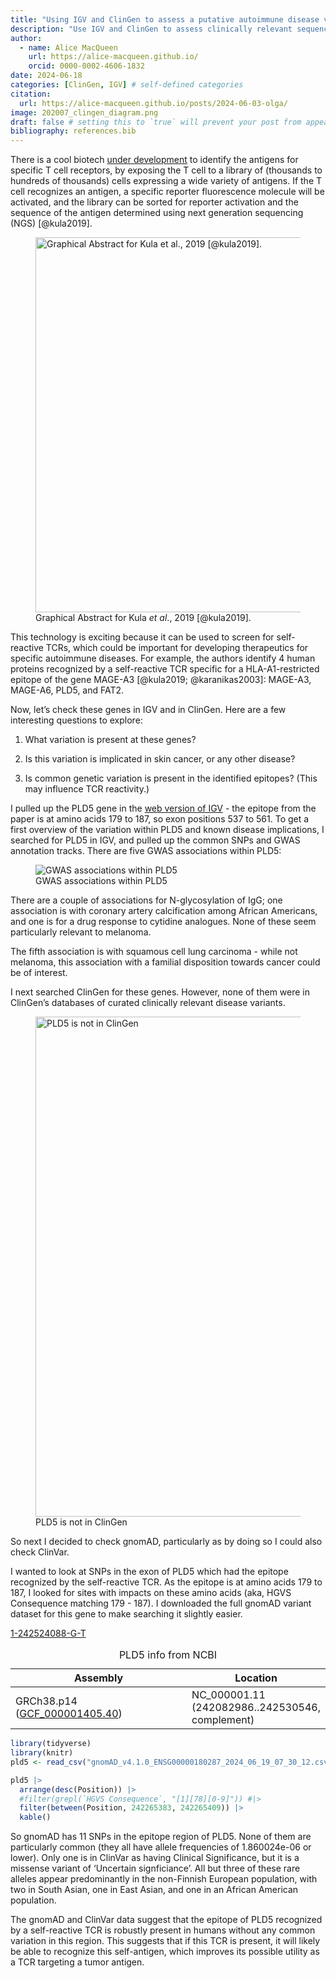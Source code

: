 ```yaml
---
title: "Using IGV and ClinGen to assess a putative autoimmune disease variant"
description: "Use IGV and ClinGen to assess clinically relevant sequence variation near a self-reactive TCR target."
author:
  - name: Alice MacQueen
    url: https://alice-macqueen.github.io/
    orcid: 0000-0002-4606-1832
date: 2024-06-18
categories: [ClinGen, IGV] # self-defined categories
citation: 
  url: https://alice-macqueen.github.io/posts/2024-06-03-olga/
image: 202007_clingen_diagram.png
draft: false # setting this to `true` will prevent your post from appearing on your listing page until you're ready!
bibliography: references.bib
---
```


There is a cool biotech [under development](https://www.tscan.com) to identify the antigens for specific T cell receptors, by exposing the T cell to a library of (thousands to hundreds of thousands) cells expressing a wide variety of antigens. If the T cell recognizes an antigen, a specific reporter fluorescence molecule will be activated, and the library can be sorted for reporter activation and the sequence of the antigen determined using next generation sequencing (NGS) [@kula2019].

![Graphical Abstract for Kula *et al*., 2019 [@kula2019].](fx1_lrg.jpg){width="600"}

This technology is exciting because it can be used to screen for self-reactive TCRs, which could be important for developing therapeutics for specific autoimmune diseases. For example, the authors identify 4 human proteins recognized by a self-reactive TCR specific for a HLA-A1-restricted epitope of the gene MAGE-A3 [@kula2019; @karanikas2003]: MAGE-A3, MAGE-A6, PLD5, and FAT2.

Now, let's check these genes in IGV and in ClinGen. Here are a few interesting questions to explore:

1.  What variation is present at these genes?

2.  Is this variation is implicated in skin cancer, or any other disease?

3.  Is common genetic variation is present in the identified epitopes? (This may influence TCR reactivity.)

I pulled up the PLD5 gene in the [web version of IGV](https://igv.org/app/) - the epitope from the paper is at amino acids 179 to 187, so exon positions 537 to 561. To get a first overview of the variation within PLD5 and known disease implications, I searched for PLD5 in IGV, and pulled up the common SNPs and GWAS annotation tracks. There are five GWAS associations within PLD5:

![GWAS associations within PLD5](GWAS_PLD5_cancer.png)

There are a couple of associations for N-glycosylation of IgG; one association is with coronary artery calcification among African Americans, and one is for a drug response to cytidine analogues. None of these seem particularly relevant to melanoma.

The fifth association is with squamous cell lung carcinoma - while not melanoma, this association with a familial disposition towards cancer could be of interest.

I next searched ClinGen for these genes. However, none of them were in ClinGen's databases of curated clinically relevant disease variants.

![PLD5 is not in ClinGen](Screenshot_ClinGen.png){width="800"}

So next I decided to check gnomAD, particularly as by doing so I could also check ClinVar.

I wanted to look at SNPs in the exon of PLD5 which had the epitope recognized by the self-reactive TCR. As the epitope is at amino acids 179 to 187, I looked for sites with impacts on these amino acids (aka, HGVS Consequence matching 179 - 187). I downloaded the full gnomAD variant dataset for this gene to make searching it slightly easier.

[1-242524088-G-T](https://gnomad.broadinstitute.org/variant/1-242524088-G-T?dataset=gnomad_r4)

| Assembly                                                                                 | Location                                        |
|----------------------------------------------|--------------------------|
| GRCh38.p14 ([GCF_000001405.40](https://www.ncbi.nlm.nih.gov/assembly/GCF_000001405.40/)) | NC_000001.11 (242082986..242530546, complement) |

: PLD5 info from NCBI

```r
library(tidyverse)
library(knitr)
pld5 <- read_csv("gnomAD_v4.1.0_ENSG00000180287_2024_06_19_07_30_12.csv")
```

```r
pld5 |> 
  arrange(desc(Position)) |> 
  #filter(grepl(`HGVS Consequence`, "[1][78][0-9]")) #|> 
  filter(between(Position, 242265383, 242265409)) |> 
  kable()
```

So gnomAD has 11 SNPs in the epitope region of PLD5. None of them are particularly common (they all have allele frequencies of 1.860024e-06 or lower). Only one is in ClinVar as having Clinical Significance, but it is a missense variant of 'Uncertain signficiance'. All but three of these rare alleles appear predominantly in the non-Finnish European population, with two in South Asian, one in East Asian, and one in an African American population.

The gnomAD and ClinVar data suggest that the epitope of PLD5 recognized by a self-reactive TCR is robustly present in humans without any common variation in this region. This suggests that if this TCR is present, it will likely be able to recognize this self-antigen, which improves its possible utility as a TCR targeting a tumor antigen.
